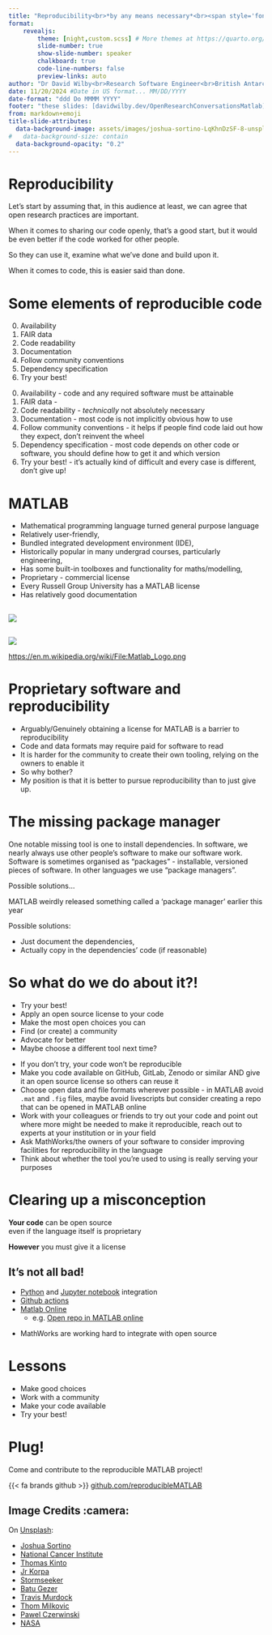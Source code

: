 ```yaml
---
title: "Reproducibility<br>*by any means necessary*<br><span style='font-size: 0.5em;'>Lessons from MATLAB</span>"
format:
    revealjs:
        theme: [night,custom.scss] # More themes at https://quarto.org/docs/presentations/revealjs/themes.html
        slide-number: true
        show-slide-number: speaker
        chalkboard: true
        code-line-numbers: false
        preview-links: auto
author: "Dr David Wilby<br>Research Software Engineer<br>British Antarctic Survey"
date: 11/20/2024 #Date in US format... MM/DD/YYYY
date-format: "ddd Do MMMM YYYY"
footer: "these slides: [davidwilby.dev/OpenResearchConversationsMatlab](https://davidwilby.dev/OpenResearchConversationsMatlab) - {{< fa brands github >}} [improve this talk!](https://github.com/davidwilby/OpenResearchConversationsMatlab)"
from: markdown+emoji
title-slide-attributes:
  data-background-image: assets/images/joshua-sortino-LqKhnDzSF-8-unsplash.jpg
#   data-background-size: contain
  data-background-opacity: "0.2"
---
```


# Reproducibility{background-image="assets/images/national-cancer-institute-J28Nn-CDbII-unsplash.jpg" background-opacity="0.3"}

:::{.notes}
Let's start by assuming that, in this audience at least, we can agree that open research practices are important.

When it comes to sharing our code openly, that's a good start, but it would be even better if the code worked for other people.

So they can use it, examine what we've done and build upon it.

When it comes to code, this is easier said than done.
:::

# Some elements of reproducible code {.smaller background-image="assets/images/thomas-kinto-D4y02rR6Ybo-unsplash.jpg" background-opacity="0.3"}

::: {.incremental}
0. Availability
1. FAIR data
1. Code readability
1. Documentation
1. Follow community conventions
1. Dependency specification
1. Try your best!
:::

:::{.notes}
0. Availability - code and any required software must be attainable
1. FAIR data - 
1. Code readability - *technically* not absolutely necessary
1. Documentation - most code is not implicitly obvious how to use
1. Follow community conventions - it helps if people find code laid out how they expect, don't reinvent the wheel
1. Dependency specification - most code depends on other code or software, you should define how to get it and which version
1. Try your best! - it's actually kind of difficult and every case is different, don't give up!
:::

# MATLAB {background-image="assets/images/jr-korpa-sYsUStxY8bQ-unsplash.jpg" background-opacity="0.5"}

:::{.notes}
+ Mathematical programming language turned general purpose language
+ Relatively user-friendly,
+ Bundled integrated development environment (IDE),
+ Historically popular in many undergrad courses, particularly engineering,
+ Has some built-in toolboxes and functionality for maths/modelling,
+ Proprietary - commercial license
+ Every Russell Group University has a MATLAB license
+ Has relatively good documentation
:::

## {background-image="assets/images/jr-korpa-sYsUStxY8bQ-unsplash.jpg" background-opacity="0.5"}

![](assets/images/MATLAB-editor.png)

## {background-image="assets/images/jr-korpa-sYsUStxY8bQ-unsplash.jpg" background-opacity="0.5"}

![](assets/images/Matlab_Logo.png)

:::{.photo-caption}
[https://en.m.wikipedia.org/wiki/File:Matlab_Logo.png](https://en.m.wikipedia.org/wiki/File:Matlab_Logo.png)
:::

# Proprietary software and reproducibility {background-image="assets/images/stormseeker-rX12B5uX7QM-unsplash.jpg" background-opacity="0.2"}

:::{.notes}
+ Arguably/Genuinely obtaining a license for MATLAB is a barrier to reproducibility
+ Code and data formats may require paid for software to read
+ It is harder for the community to create their own tooling, relying on the owners to enable it
+ So why bother?
+ My position is that it is better to pursue reproducibility than to just give up.
:::


# The missing package manager {background-image="assets/images/travis-murdock-gIJolYfd_58-unsplash.jpg" background-opacity="0.3"}

:::{.notes}
One notable missing tool is one to install dependencies.
In software, we nearly always use other people's software to make our software work.
Software is sometimes organised as "packages" - installable, versioned pieces of software.
In other languages we use "package managers".

Possible solutions...

MATLAB weirdly released something called a 'package manager' earlier this year
:::


:::{.fragment}
Possible solutions:

:::: {.incremental}
+ Just document the dependencies,
+ Actually copy in the dependencies' code (if reasonable)
::::
:::


# So what do we do about it?!{background-image="assets/images/thom-milkovic-l15cuAnXhOg-unsplash.jpg" background-position="bottom" background-color="white" background-opacity="0.5"}

::: {.incremental}
+ Try your best!
+ Apply an open source license to your code
+ Make the most open choices you can
+ Find (or create) a community
+ Advocate for better
+ Maybe choose a different tool next time?
:::

:::{.notes}
+ If you don't try, your code won't be reproducible
+ Make you code available on GitHub, GitLab, Zenodo or similar AND give it an open source license so others can reuse it
+ Choose open data and file formats wherever possible - in MATLAB avoid `.mat` and `.fig` files, maybe avoid livescripts but consider creating a repo that can be opened in MATLAB online
+ Work with your colleagues or friends to try out your code and point out where more might be needed to make it reproducible, reach out to experts at your institution or in your field
+ Ask MathWorks/the owners of your software to consider improving facilities for reproducibility in the language
+ Think about whether the tool you're used to using is really serving your purposes
:::

# Clearing up a misconception {background-image="assets/images/batu-gezer-EtMBh8YF3e8-unsplash.jpg" background-opacity="0.6"}

::: {.fragment}
**Your code** can be open source<br>even if the language itself is proprietary
:::

::: {.fragment}
**However** you must give it a license
:::


## It's not all bad!{background-image="assets/images/pawel-czerwinski-6lQDFGOB1iw-unsplash.jpg" background-opacity="0.3" background-position="center"}

+ [Python](https://uk.mathworks.com/products/matlab/matlab-and-python.html){target=_blank} and [Jupyter notebook](https://uk.mathworks.com/products/reference-architectures/jupyter.html){target=_blank} integration
+ [Github actions](https://github.com/matlab-actions){target=_blank}
+ [Matlab Online](https://www.mathworks.com/products/matlab-online.html){target=_blank}
  + e.g. [Open repo in MATLAB online](https://github.com/reproducibleMATLAB/temperature-visualisations){target=_blank}

:::{.notes}
+ MathWorks are working hard to integrate with open source
:::

# Lessons{background-image="assets/images/pawel-czerwinski-2CX_J3qAg80-unsplash.jpg" background-color="white" background-opacity="0.3"}

+ Make good choices
+ Work with a community
+ Make your code available
+ Try your best!


# Plug!{background-image="assets/images/nasa-Q1p7bh3SHj8-unsplash.jpg" background-opacity="0.3"}

Come and contribute to the reproducible MATLAB project!

{{< fa brands github >}} [github.com/reproducibleMATLAB](https://github.com/reproducibleMATLAB/){target=_blank}



## Image Credits :camera: {.smaller}

On <a href="https://unsplash.com/photos/a-blurry-image-of-lines-in-the-dark-D4y02rR6Ybo?utm_content=creditCopyText&utm_medium=referral&utm_source=unsplash">Unsplash</a>:

+ <a href="https://unsplash.com/@sortino?utm_content=creditCopyText&utm_medium=referral&utm_source=unsplash">Joshua Sortino
+ <a href="https://unsplash.com/@nci?utm_content=creditCopyText&utm_medium=referral&utm_source=unsplash">National Cancer Institute</a> 
+ <a href="https://unsplash.com/@thomaskinto?utm_content=creditCopyText&utm_medium=referral&utm_source=unsplash">Thomas Kinto</a>
+ <a href="https://unsplash.com/@jrkorpa?utm_content=creditCopyText&utm_medium=referral&utm_source=unsplash">Jr Korpa</a>
+ <a href="https://unsplash.com/@sseeker?utm_content=creditCopyText&utm_medium=referral&utm_source=unsplash">Stormseeker</a>
+ <a href="https://unsplash.com/@gezerbatu?utm_content=creditCopyText&utm_medium=referral&utm_source=unsplash">Batu Gezer</a>
+ <a href="https://unsplash.com/@tmurdock0208?utm_content=creditCopyText&utm_medium=referral&utm_source=unsplash">Travis Murdock</a>
+ <a href="https://unsplash.com/@thommilkovic?utm_content=creditCopyText&utm_medium=referral&utm_source=unsplash">Thom Milkovic</a>
+ <a href="https://unsplash.com/@pawel_czerwinski?utm_content=creditCopyText&utm_medium=referral&utm_source=unsplash">Pawel Czerwinski</a>
+ <a href="https://unsplash.com/@nasa?utm_content=creditCopyText&utm_medium=referral&utm_source=unsplash">NASA</a>
